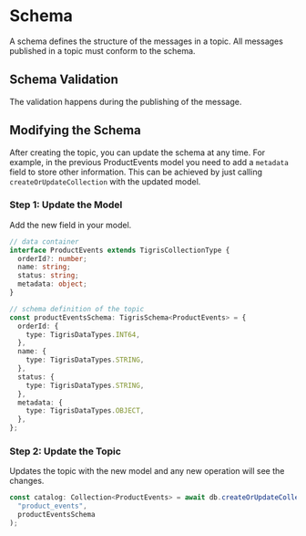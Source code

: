 # Schema

A schema defines the structure of the messages in a topic. All messages published in a topic must conform to the schema.

## Schema Validation

The validation happens during the publishing of the message.

## Modifying the Schema

After creating the topic, you can update the schema at any time. For example, in the previous ProductEvents model you
need to add a `metadata` field to store other information. This can be achieved by just calling `createOrUpdateCollection`
with the updated model.

### Step 1: Update the Model

Add the new field in your model.

```typescript
// data container
interface ProductEvents extends TigrisCollectionType {
  orderId?: number;
  name: string;
  status: string;
  metadata: object;
}

// schema definition of the topic
const productEventsSchema: TigrisSchema<ProductEvents> = {
  orderId: {
    type: TigrisDataTypes.INT64,
  },
  name: {
    type: TigrisDataTypes.STRING,
  },
  status: {
    type: TigrisDataTypes.STRING,
  },
  metadata: {
    type: TigrisDataTypes.OBJECT,
  },
};
```

### Step 2: Update the Topic

Updates the topic with the new model and any new operation will see the changes.

```typescript
const catalog: Collection<ProductEvents> = await db.createOrUpdateCollection(
  "product_events",
  productEventsSchema
);
```
